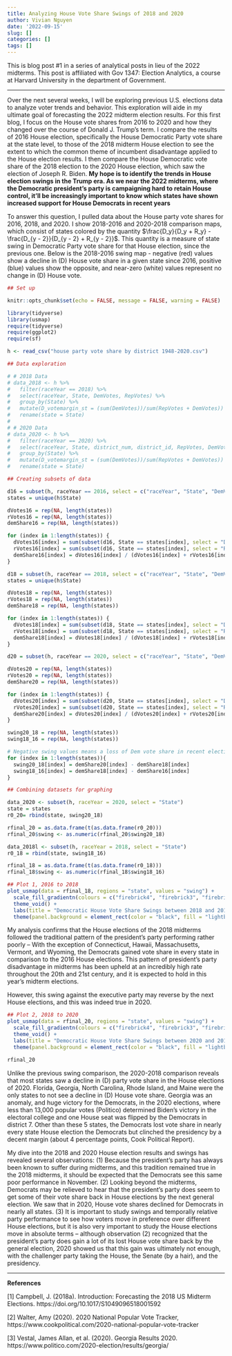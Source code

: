 ```yaml
---
title: Analyzing House Vote Share Swings of 2018 and 2020
author: Vivian Nguyen
date: '2022-09-15'
slug: []
categories: []
tags: []
---
```


This is blog post #1 in a series of analytical posts in lieu of the 2022 midterms. This post is affiliated with Gov 1347: Election Analytics, a course at Harvard University in the department of Government.

---

Over the next several weeks, I will be exploring previous U.S. elections data to analyze voter trends and behavior. This exploration will aide in my ultimate goal of forecasting the 2022 midterm election results. For this first blog, I focus on the House vote shares from 2016 to 2020 and how they changed over the course of Donald J. Trump's term. I compare the results of 2016 House election, specifically the House Democratic Party vote share at the state level, to those of the 2018 midterm House election to see the extent to which the common theme of incumbent disadvantage applied to the House election results. I then compare the House Democratic vote share of the 2018 election to the 2020 House election, which saw the election of Joseph R. Biden. **My hope is to identify the trends in House election swings in the Trump era. As we near the 2022 midterms, where the Democratic president's party is campaigning hard to retain House control, it'll be increasingly important to know which states have shown increased support for House Democrats in recent years**

To answer this question, I pulled data about the House party vote shares for 2016, 2018, and 2020. I show 2018-2016 and 2020-2018 comparison maps, which consist of states colored by the quantity $\frac{D_y}{D_y + R_y} - \frac{D_{y - 2}}{D_{y - 2} + R_{y - 2}}$. This quantity is a measure of state swing in Democratic Party vote share for that House election, since the previous one. Below is the 2018-2016 swing map - negative (red) values show a decline in (D) House vote share in a given state since 2016, positive (blue) values show the opposite, and near-zero (white) values represent no change in (D) House vote. 

```r

## Set up

knitr::opts_chunk$set(echo = FALSE, message = FALSE, warning = FALSE)

library(tidyverse)
library(usmap)
require(tidyverse)
require(ggplot2)
require(sf)

h <- read_csv("house party vote share by district 1948-2020.csv")
```

```r

## Data exploration

# # 2018 Data
# data_2018 <- h %>%
#   filter(raceYear == 2018) %>%
#   select(raceYear, State, DemVotes, RepVotes) %>%
#   group_by(State) %>%
#   mutate(D_votemargin_st = (sum(DemVotes))/sum(RepVotes + DemVotes)) %>%
#   rename(state = State)
# 
# # 2020 Data
# data_2020 <- h %>%
#   filter(raceYear == 2020) %>%
#   select(raceYear, State, district_num, district_id, RepVotes, DemVotes) %>%
#   group_by(State) %>%
#   mutate(D_votemargin_st = (sum(DemVotes))/sum(RepVotes + DemVotes)) %>%
#   rename(state = State)

```

```r

## Creating subsets of data 

d16 = subset(h, raceYear == 2016, select = c("raceYear", "State", "DemVotes", "RepVotes"))
states = unique(h$State)

dVotes16 = rep(NA, length(states))
rVotes16 = rep(NA, length(states))
demShare16 = rep(NA, length(states))

for (index in 1:length(states)) {
  dVotes16[index] = sum(subset(d16, State == states[index], select = "DemVotes"))
  rVotes16[index] = sum(subset(d16, State == states[index], select = "RepVotes"))
  demShare16[index] = dVotes16[index] / (dVotes16[index] + rVotes16[index])
} 

d18 = subset(h, raceYear == 2018, select = c("raceYear", "State", "DemVotes", "RepVotes"))
states = unique(h$State)

dVotes18 = rep(NA, length(states))
rVotes18 = rep(NA, length(states))
demShare18 = rep(NA, length(states))

for (index in 1:length(states)) {
  dVotes18[index] = sum(subset(d18, State == states[index], select = "DemVotes"))
  rVotes18[index] = sum(subset(d18, State == states[index], select = "RepVotes"))
  demShare18[index] = dVotes18[index] / (dVotes18[index] + rVotes18[index])
}  

d20 = subset(h, raceYear == 2020, select = c("raceYear", "State", "DemVotes", "RepVotes"))

dVotes20 = rep(NA, length(states))
rVotes20 = rep(NA, length(states))
demShare20 = rep(NA, length(states))

for (index in 1:length(states)) {
  dVotes20[index] = sum(subset(d20, State == states[index], select = "DemVotes"))
  rVotes20[index] = sum(subset(d20, State == states[index], select = "RepVotes"))
  demShare20[index] = dVotes20[index] / (dVotes20[index] + rVotes20[index])
}  

swing20_18 = rep(NA, length(states))
swing18_16 = rep(NA, length(states))

# Negative swing values means a loss of Dem vote share in recent election compared to previous
for (index in 1:length(states)){
  swing20_18[index] = demShare20[index] - demShare18[index]
  swing18_16[index] = demShare18[index] - demShare16[index]
}

```

```r

## Combining datasets for graphing

data_2020 <- subset(h, raceYear = 2020, select = "State")
state = states
r0_20= rbind(state, swing20_18)

rfinal_20 = as.data.frame(t(as.data.frame(r0_20)))
rfinal_20$swing <- as.numeric(rfinal_20$swing20_18)

data_2018l <- subset(h, raceYear = 2018, select = "State")
r0_18 = rbind(state, swing18_16)

rfinal_18 = as.data.frame(t(as.data.frame(r0_18)))
rfinal_18$swing <- as.numeric(rfinal_18$swing18_16)

```

```r

## Plot 1, 2016 to 2018
plot_usmap(data = rfinal_18, regions = "state", values = "swing") + 
  scale_fill_gradientn(colours = c("firebrick4", "firebrick3", "firebrick2", "white", "royalblue1", "royalblue2"), breaks = c(-0.3, -0.2, -0.1, 0.0, 0.1, 0.2), name = "Swing since 2016") + 
  theme_void() + 
  labs(title = "Democratic House Vote Share Swings between 2018 and 2016", subtitle = "Most state House elections saw increases in Democratic Party vote share in the 2018 midterms.") + 
  theme(panel.background = element_rect(color = "black", fill = "lightblue1"))

```
My analysis confirms that the House elections of the 2018 midterms followed the traditional pattern of the president's party performing rather poorly -- With the exception of Connecticut, Hawaii, Massachusetts, Vermont, and Wyoming, the Democrats gained vote share in every state in comparison to the 2016 House elections. This pattern of president's party disadvantage in midterms has been upheld at an incredibly high rate throughout the 20th and 21st century, and it is expected to hold in this year's midterm elections.

However, this swing against the executive party may reverse by the next House elections, and this was indeed true in 2020.

```r

## Plot 2, 2018 to 2020
plot_usmap(data = rfinal_20, regions = "state", values = "swing") + 
  scale_fill_gradientn(colours = c("firebrick4", "firebrick3", "firebrick2", "firebrick1", "ghostwhite", "royalblue2"), breaks = c(-0.3, -0.2, -0.1, -0.05, 0, 0.05), name = "Swing since 2018") + 
  theme_void() + 
  labs(title = "Democratic House Vote Share Swings between 2020 and 2018", subtitle = "Most state House elections saw declines in Democratic Party vote share in the 2020 election") +
  theme(panel.background = element_rect(color = "black", fill = "lightblue1"))

rfinal_20
```
Unlike the previous swing comparison, the 2020-2018 comparison reveals that most states saw a decline in (D) party vote share in the House elections of 2020. Florida, Georgia, North Carolina, Rhode Island, and Maine were the only states to not see a decline in (D) House vote share. Georgia was an anomaly, and huge victory for the Democrats, in the 2020 elections, where less than 13,000 popular votes (Politico) determined Biden's victory in the electoral college and one House seat was flipped by the Democrats in district 7. Other than these 5 states, the Democrats lost vote share in nearly every state House election the Democrats but clinched the presidency by a decent margin (about 4 percentage points, Cook Political Report).

My dive into the 2018 and 2020 House election results and swings has revealed several observations: (1) Because the president's party has always been known to suffer during midterms, and this tradition remained true in the 2018 midterms, it should be expected that the Democrats see this same poor performance in November. (2) Looking beyond the midterms, Democrats may be relieved to hear that the president's party does seem to get some of their vote share back in House elections by the next general election. We saw that in 2020, House vote shares declined for Democrats in nearly all states. (3) It is important to study swings and temporally relative party performance to see how voters move in preference over different House elections, but it is also very important to study the House elections move in absolute terms -- although observation (2) recognized that the president's party does gain a lot of its lost House vote share back by the general election, 2020 showed us that this gain was ultimately not enough, with the challenger party taking the House, the Senate (by a hair), and the presidency. 

---


**References**

[1] Campbell, J. (2018a). Introduction: Forecasting the 2018 US Midterm Elections. https://doi.org/10.1017/S1049096518001592

[2] Walter, Amy (2020). 2020 National Popular Vote Tracker, https://www.cookpolitical.com/2020-national-popular-vote-tracker

[3] Vestal, James Allan, et al. (2020). Georgia Results 2020. https://www.politico.com/2020-election/results/georgia/